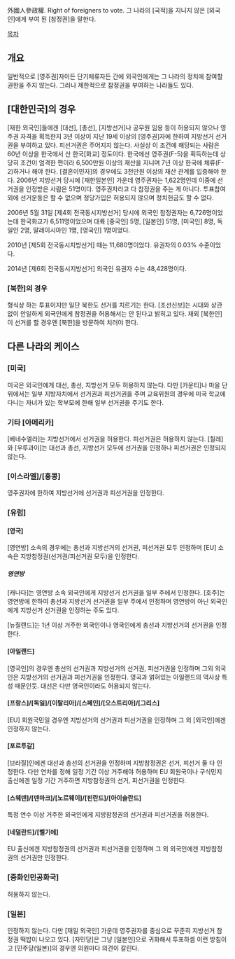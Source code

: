 外國人參政權. Right of foreigners to vote. 
그 나라의 [국적]을 지니지 않은 [외국인]에게 부여 된 [참정권]을 말한다.

[[목차]]
== 개요 ==
일반적으로 [영주권]자이든 단기체류자든 간에 외국인에게는 그 나라의 정치에 참여할 권한을 주지 않는다. 그러나 제한적으로 참정권을 부여하는 나라들도 있다.
== [대한민국]의 경우 ==
[재한 외국인]들에겐 [대선], [총선], [지방선거]나 공무원 임용 등이 허용되지 않으나 영주권 자격을 획득한지 3년 이상이 지난 19세 이상의 [영주권]자에 한하여 지방선거 선거권을 부여하고 있다. 피선거권은 주어지지 않는다. 사실상 이 조건에 해당되는 사람은 60년 이상을 한국에서 산 한국[화교] 정도이다. 한국에선 영주권(F-5)을 획득하는데 상당히 조건이 엄격한 편이라 6,500만원 이상의 재산을 지니며 7년 이상 한국에 체류(F-2)하거나 해야 한다. [결혼이민자]의 경우에도 3천만원 이상의 재산 관계를 입증해야 한다. 2006년 지방선거 당시에 [재한일본인] 가운데 영주권자는 1,622명인데 이중에 선거권을 인정받은 사람은 51명이다. 영주권자라고 다 참정권을 주는 게 아니다. 투표참여외에 선거운동은 할 수 없으며 정당가입은 허용되지 않으며 정치헌금도 할 수 없다.

2006년 5월 31일 [제4회 전국동시지방선거] 당시에 외국인 참정권자는 6,726명이었는데 한국화교가 6,511명이었으며 대륙 [중국인] 5명, [일본인] 51명, [미국인] 8명, 독일인 2명, 말레이시아인 1명, [영국인] 1명이었다. 

2010년 [제5회 전국동시지방선거] 때는 11,680명이었다. 유권자의 0.03% 수준이었다.

2014년 [제6회 전국동시지방선거] 외국인 유권자 수는 48,428명이다. 
=== [북한]의 경우 ===
형식상 하는 투표이지만 일단 북한도 선거를 치르기는 한다. [조선신보]는 시대와 상관없이 안일하게 외국인에게 참정권을 허용해서는 안 된다고 밝히고 있다. 재외 [북한인]이 선거를 할 경우엔 [북한]을 방문하여 치러야 한다.
== 다른 나라의 케이스 ==
=== [미국] ===
미국은 외국인에게 대선, 총선, 지방선거 모두 허용하지 않는다. 다만 [카운티]나 마을 단위에서는 일부 지방자치에서 선거권과 피선거권을 주며 교육위원의 경우에 미국 학교에 다니는 자녀가 있는 학부모에 한해 일부 선거권을 주기도 한다.
=== 기타 [아메리카] ===
[베네수엘라]는 지방선거에서 선거권을 허용한다. 피선거권은 허용하지 않는다. [칠레]와 [우루과이]는 대선과 총선, 지방선거 모두에 선거권을 인정하나 피선거권은 인정되지 않는다.
=== [이스라엘]/[홍콩] ===
영주권자에 한하여 지방선거에 선거권과 피선거권을 인정한다.
=== [유럽] ===
==== [영국] ====
[영연방] 소속의 경우에는 총선과 지방선거의 선거권, 피선거권 모두 인정하며 [EU] 소속은 지방참정권(선거권/피선거권 모두)을 인정한다.
===== 영연방 =====
[캐나다]는 영연방 소속 외국인에게 지방선거 선거권을 일부 주에서 인정한다. [호주]는 영연방에 한하여 총선과 지방선거 선거권을 일부 주에서 인정하며 영연방이 아닌 외국인에게 지방선거 선거권을 인정하는 주도 있다.

[뉴질랜드]는 1년 이상 거주한 외국인이나 영국인에게 총선과 지방선거의 선거권을 인정한다.
==== [아일랜드] ====
[영국인]의 경우엔 총선의 선거권과 지방선거의 선거권, 피선거권을 인정하며 그외 외국인은 지방선거의 선거권과 피선거권을 인정한다. 영국과 얽혀있는 아일랜드의 역사상 특성 때문인듯. 대선은 다만 영국인이라도 허용되지 않는다.
==== [프랑스]/[독일]/[이탈리아]/[스페인]/[오스트리아]/[그리스] ====
[EU] 회원국민일 경우엔 지방선거의 선거권과 피선거권을 인정하며 그 외 [외국인]에겐 인정하지 않는다.
==== [포르투갈] ====
[브라질]인에겐 대선과 총선의 선거권을 인정하며 지방참정권은 선거, 피선거 둘 다 인정한다. 다만 연차를 정해 일정 기간 이상 거주해야 허용하며 EU 회원국이나 구식민지 출신에겐 일정 기간 거주하면 지방참정권의 선거, 피선거권을 인정한다.
==== [스웨덴]/[덴마크]/[노르웨이]/[핀란드]/[아이슬란드] ====
특정 연수 이상 거주한 외국인에게 지방참정권의 선거권과 피선거권을 허용한다.
==== [네덜란드]/[벨기에] ====
EU 출신에겐 지방참정권의 선거권과 피선거권을 인정하며 그 외 외국인에겐 지방참정권의 선거권만 인정한다.
=== [중화인민공화국] ===
허용하지 않는다.
=== [일본] ===
인정하지 않는다. 다만 [재일 외국인] 가운데 영주권자를 중심으로 꾸준히 지방선거 참정권 떡밥이 나오고 있다. [자민당]은 그냥 [일본인]으로 귀화해서 투표하셈 이런 방침이고 [민주당(일본)]의 경우엔 의원마다 의견이 갈린다.
